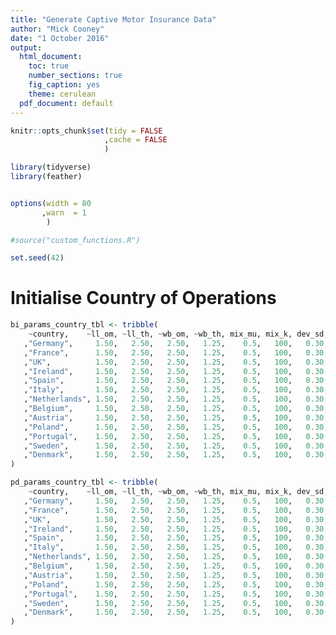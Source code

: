 ```yaml
---
title: "Generate Captive Motor Insurance Data"
author: "Mick Cooney"
date: "1 October 2016"
output:
  html_document:
    toc: true
    number_sections: true
    fig_caption: yes
    theme: cerulean
  pdf_document: default
---
```



```r
knitr::opts_chunk$set(tidy = FALSE
                     ,cache = FALSE
                     )

library(tidyverse)
library(feather)


options(width = 80
       ,warn  = 1
        )

#source("custom_functions.R")

set.seed(42)
```

# Initialise Country of Operations

```r
bi_params_country_tbl <- tribble(
    ~country,    ~ll_om, ~ll_th, ~wb_om, ~wb_th, mix_mu, mix_k, dev_sd, sz_shape, sz_rate, 
   ,"Germany",     1.50,   2.50,   2.50,   1.25,    0.5,   100,   0.30,      100,      10
   ,"France",      1.50,   2.50,   2.50,   1.25,    0.5,   100,   0.30,      100,      10
   ,"UK",          1.50,   2.50,   2.50,   1.25,    0.5,   100,   0.30,      100,      10
   ,"Ireland",     1.50,   2.50,   2.50,   1.25,    0.5,   100,   0.30,      100,      10
   ,"Spain",       1.50,   2.50,   2.50,   1.25,    0.5,   100,   0.30,      100,      10
   ,"Italy",       1.50,   2.50,   2.50,   1.25,    0.5,   100,   0.30,      100,      10
   ,"Netherlands", 1.50,   2.50,   2.50,   1.25,    0.5,   100,   0.30,      100,      10
   ,"Belgium",     1.50,   2.50,   2.50,   1.25,    0.5,   100,   0.30,      100,      10
   ,"Austria",     1.50,   2.50,   2.50,   1.25,    0.5,   100,   0.30,      100,      10
   ,"Poland",      1.50,   2.50,   2.50,   1.25,    0.5,   100,   0.30,      100,      10
   ,"Portugal",    1.50,   2.50,   2.50,   1.25,    0.5,   100,   0.30,      100,      10
   ,"Sweden",      1.50,   2.50,   2.50,   1.25,    0.5,   100,   0.30,      100,      10
   ,"Denmark",     1.50,   2.50,   2.50,   1.25,    0.5,   100,   0.30,      100,      10
)

pd_params_country_tbl <- tribble(
    ~country,    ~ll_om, ~ll_th, ~wb_om, ~wb_th, mix_mu, mix_k, dev_sd, sz_shape, sz_rate, 
   ,"Germany",     1.50,   2.50,   2.50,   1.25,    0.5,   100,   0.30,      100,      10
   ,"France",      1.50,   2.50,   2.50,   1.25,    0.5,   100,   0.30,      100,      10
   ,"UK",          1.50,   2.50,   2.50,   1.25,    0.5,   100,   0.30,      100,      10
   ,"Ireland",     1.50,   2.50,   2.50,   1.25,    0.5,   100,   0.30,      100,      10
   ,"Spain",       1.50,   2.50,   2.50,   1.25,    0.5,   100,   0.30,      100,      10
   ,"Italy",       1.50,   2.50,   2.50,   1.25,    0.5,   100,   0.30,      100,      10
   ,"Netherlands", 1.50,   2.50,   2.50,   1.25,    0.5,   100,   0.30,      100,      10
   ,"Belgium",     1.50,   2.50,   2.50,   1.25,    0.5,   100,   0.30,      100,      10
   ,"Austria",     1.50,   2.50,   2.50,   1.25,    0.5,   100,   0.30,      100,      10
   ,"Poland",      1.50,   2.50,   2.50,   1.25,    0.5,   100,   0.30,      100,      10
   ,"Portugal",    1.50,   2.50,   2.50,   1.25,    0.5,   100,   0.30,      100,      10
   ,"Sweden",      1.50,   2.50,   2.50,   1.25,    0.5,   100,   0.30,      100,      10
   ,"Denmark",     1.50,   2.50,   2.50,   1.25,    0.5,   100,   0.30,      100,      10
)


```




